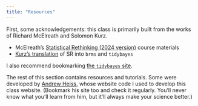 ```yaml
---
title: "Resources"
---
```


First, some acknowledgements: this class is primarily built from the works of Richard McElreath and Solomon Kurz.

  - McElreath's [Statistical Rethinking (2024  version)](https://github.com/rmcelreath/stat_rethinking_2024/tree/main) course materials
  - [Kurz's translation](https://bookdown.org/content/4857/) of SR into `brms` and `tidybayes`

I also recommend bookmarking [the `tidybayes` site](https://mjskay.github.io/tidybayes/).

The rest of this section contains resources and tutorials. Some were developed by [Andrew Heiss](https://www.andrewheiss.com/blog/), whose website code I used to develop this class website. (Bookmark his site too and check it regularly. You'll never know what you'll learn from him, but it'll always make your science better.)
